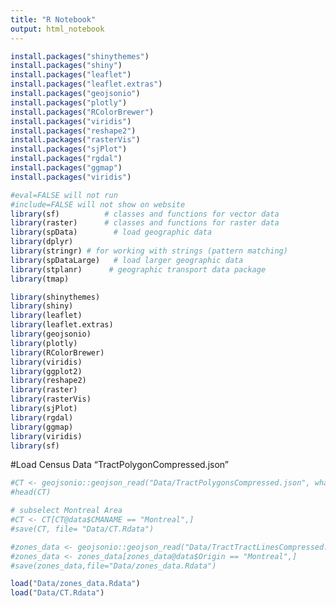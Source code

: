 ```yaml
---
title: "R Notebook"
output: html_notebook
---
```

```r
install.packages("shinythemes")
install.packages("shiny")
install.packages("leaflet")
install.packages("leaflet.extras")
install.packages("geojsonio")
install.packages("plotly")
install.packages("RColorBrewer")
install.packages("viridis")
install.packages("reshape2")
install.packages("rasterVis")
install.packages("sjPlot")
install.packages("rgdal")
install.packages("ggmap")
install.packages("viridis")

```

```r
#eval=FALSE will not run 
#include=FALSE will not show on website
library(sf)          # classes and functions for vector data
library(raster)      # classes and functions for raster data
library(spData)        # load geographic data
library(dplyr)
library(stringr) # for working with strings (pattern matching)
library(spDataLarge)   # load larger geographic data
library(stplanr)      # geographic transport data package
library(tmap)    
```

```r
library(shinythemes)
library(shiny)
library(leaflet)
library(leaflet.extras)
library(geojsonio)
library(plotly)
library(RColorBrewer)
library(viridis)
library(ggplot2)
library(reshape2)
library(raster)
library(rasterVis)
library(sjPlot)
library(rgdal)
library(ggmap)
library(viridis)
library(sf)
```
#Load Census Data "TractPolygonCompressed.json"
```r
#CT <- geojsonio::geojson_read("Data/TractPolygonsCompressed.json", what="sp")
#head(CT)

# subselect Montreal Area
#CT <- CT[CT@data$CMANAME == "Montreal",]
#save(CT, file= "Data/CT.Rdata")
```

```r
#zones_data <- geojsonio::geojson_read("Data/TractTractLinesCompressed.json", what="sp")
#zones_data <- zones_data[zones_data@data$Origin == "Montreal",]
#save(zones_data,file="Data/zones_data.Rdata")
```

```r
load("Data/zones_data.Rdata")
load("Data/CT.Rdata")
```

